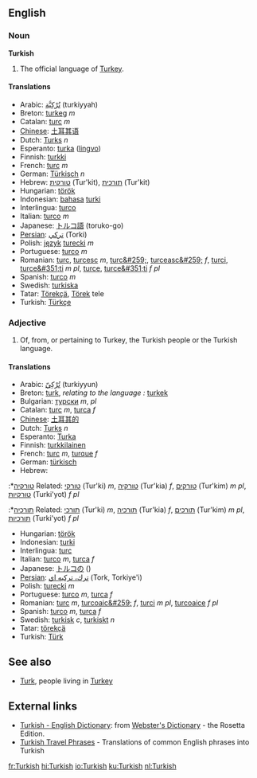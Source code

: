 ==English==
===Noun===
'''Turkish'''

#The official language of [[Turkey]].

====Translations====
*Arabic: [[تُرْكِيَّة]] (turkiyyah)
*Breton: [[turkeg]] ''m''
*Catalan: [[turc]] ''m''
*[[Chinese]]: [[土耳其语]]
*Dutch: [[Turks]] ''n''
*Esperanto: [[turka]] ([[lingvo]])
*Finnish: [[turkki]]
*French: [[turc]] ''m''
*German: [[Türkisch]] ''n''
*Hebrew: [[טורקית]] (Tur'kit), [[תורכית]] (Tur'kit)
*Hungarian: [[török]]
*Indonesian: [[bahasa]] [[turki]]
*Interlingua: [[turco]]
*Italian: [[turco]] ''m''
*Japanese: [[トルコ語]] (toruko-go)
*[[Persian]]: [[تركي]] (Torki)
*Polish: [[język]] [[turecki]] ''m''
*Portuguese: [[turco]] ''m''
*Romanian: [[turc]], [[turcesc]] ''m'', [[turc&#259;]], [[turceasc&#259;]] ''f'', [[turci]], [[turce&#351;ti]] ''m pl'', [[turce]], [[turce&#351;ti]] ''f pl''
*Spanish: [[turco]] ''m''
*Swedish: [[turkiska]]
*Tatar: [[Törekçä]], [[Törek]] tele
*Turkish: [[Türkçe]]

===Adjective===
#Of, from, or pertaining to Turkey, the Turkish people or the Turkish language.

====Translations====
*Arabic: [[تُرْكِيّ]] (turkiyyun)
*Breton: [[turk]], ''relating to the language :'' [[turkek]]
*Bulgarian: [[турски]] ''m'', ''pl''
*Catalan: [[turc]] ''m'', [[turca]] ''f''
*[[Chinese]]: [[土耳其的]]
*Dutch: [[Turks]] ''n''
*Esperanto: [[Turka]]
*Finnish: [[turkkilainen]]
*French: [[turc]] ''m'', [[turque]] ''f''
*German: [[türkisch]]
*Hebrew:
:*[[טורקיה]] Related: [[טורקי]] (Tur'ki) ''m'', [[טורקיה]] (Tur'kia) ''f'', [[טורקים]] (Tur'kim) ''m pl'', [[טורקיות]] (Turki'yot) ''f pl''
:*[[תורכיה]] Related: [[תורכי]] (Tur'ki) ''m'', [[תורכיה]] (Tur'kia) ''f'', [[תורכים]] (Tur'kim) ''m pl'', [[תורכיות]] (Turki'yot) ''f pl''
*Hungarian: [[török]]
*Indonesian: [[turki]]
*Interlingua: [[turc]]
*Italian: [[turco]] ''m'', [[turca]] ''f''
*Japanese: [[トルコの]] ()
*[[Persian]]: [[ترك، تركيه اي]] (Tork, Torkiye'i)
*Polish: [[turecki]] ''m''
*Portuguese: [[turco]] ''m'', [[turca]] ''f''
*Romanian: [[turc]] ''m'', [[turcoaic&#259;]] ''f'', [[turci]] ''m pl'', [[turcoaice]] ''f pl''
*Spanish: [[turco]] ''m'', [[turca]] ''f''
*Swedish: [[turkisk]] ''c'', [[turkiskt]] ''n''
*Tatar: [[törekçä]] 
*Turkish: [[Türk]]

== See also ==

* [[Turk]], people living in [[Turkey]]

== External links ==
{{interwiktionary|code=tr}}
*[http://www.websters-online-dictionary.org/definition/Turkish-english/ Turkish - English Dictionary]: from [http://www.websters-online-dictionary.org/ Webster's Dictionary] - the Rosetta Edition.
*[http://www.canuckabroad.com/language/turkish.shtml Turkish Travel Phrases] - Translations of common English phrases into Turkish

[[fr:Turkish]]
[[hi:Turkish]]
[[io:Turkish]]
[[ku:Turkish]]
[[nl:Turkish]]